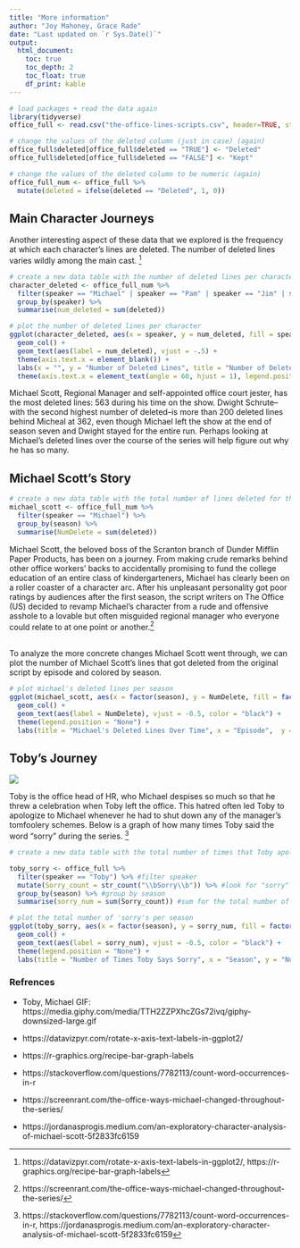 ```yaml
---
title: "More information"
author: "Joy Mahoney, Grace Rade"
date: "Last updated on `r Sys.Date()`"
output:
  html_document:
    toc: true
    toc_depth: 2
    toc_float: true
    df_print: kable
---
```

```r
# load packages + read the data again
library(tidyverse)
office_full <- read.csv("the-office-lines-scripts.csv", header=TRUE, stringsAsFactors=FALSE)

# change the values of the deleted column (just in case) (again)
office_full$deleted[office_full$deleted == "TRUE"] <- "Deleted"
office_full$deleted[office_full$deleted == "FALSE"] <- "Kept"

# change the values of the deleted column to be numeric (again)
office_full_num <- office_full %>% 
  mutate(deleted = ifelse(deleted == "Deleted", 1, 0))
```

## Main Character Journeys

Another interesting aspect of these data that we explored is the frequency at which each character’s lines are deleted. The number of deleted lines varies wildly among the main cast.  ^[https://datavizpyr.com/rotate-x-axis-text-labels-in-ggplot2/, https://r-graphics.org/recipe-bar-graph-labels]


```r
# create a new data table with the number of deleted lines per character (total over the show)
character_deleted <- office_full_num %>% 
  filter(speaker == "Michael" | speaker == "Pam" | speaker == "Jim" | speaker == "Dwight" | speaker == "Andy" | speaker == "Stanley" | speaker == "Kevin" | speaker == "Angela" | speaker == "Meredith" | speaker == "Phyllis" | speaker == "Creed" | speaker == "Oscar" | speaker == "Kelly" | speaker == "Ryan" | speaker == "Andy" | speaker == "Darryl" | speaker == "Erin") %>% 
  group_by(speaker) %>% 
  summarise(num_deleted = sum(deleted))
```


```r
# plot the number of deleted lines per character
ggplot(character_deleted, aes(x = speaker, y = num_deleted, fill = speaker)) +
  geom_col() +
  geom_text(aes(label = num_deleted), vjust = -.5) +
  theme(axis.text.x = element_blank()) +
  labs(x = "", y = "Number of Deleted Lines", title = "Number of Deleted Lines Per Character") +
  theme(axis.text.x = element_text(angle = 60, hjust = 1), legend.position = "none")
```

Michael Scott, Regional Manager and self-appointed office court jester, has the most deleted lines: 563 during his time on the show. Dwight Schrute–with the second highest number of deleted–is more than 200 deleted lines behind Micheal at 362, even though Michael left the show at the end of season seven and Dwight stayed for the entire run. Perhaps looking at Michael’s deleted lines over the course of the series will help figure out why he has so many.

## Michael Scott's Story

```r
# create a new data table with the total number of lines deleted for the character Michael Scott, per season
michael_scott <- office_full_num %>% 
  filter(speaker == "Michael") %>%
  group_by(season) %>% 
  summarise(NumDelete = sum(deleted))
```

Michael Scott, the beloved boss of the Scranton branch of Dunder Mifflin Paper Products, has been on a journey. From making crude remarks behind other office workers’ backs to accidentally promising to fund the college education of an entire class of kindergarteners, Michael has clearly been on a roller coaster of a character arc. After his unpleasant personality got poor ratings by audiences after the first season, the script writers on The Office (US) decided to revamp Michael’s character from a rude and offensive asshole to a lovable but often misguided regional manager who everyone could relate to at one point or another.^[https://screenrant.com/the-office-ways-michael-changed-throughout-the-series/]

<br />To analyze the more concrete changes Michael Scott went through, we can plot the number of Michael Scott’s lines that got deleted from the original script by episode and colored by season. 


```r
# plot michael's deleted lines per season
ggplot(michael_scott, aes(x = factor(season), y = NumDelete, fill = factor(season))) +
  geom_col() + 
  geom_text(aes(label = NumDelete), vjust = -0.5, color = "black") +
  theme(legend.position = "None") +
  labs(title = "Michael's Deleted Lines Over Time", x = "Episode",  y = "Number of Deleted Lines", fill = "Season" )
```



## Toby's Journey

![](https://media.giphy.com/media/TTH2ZZPXhcZGs72ivq/giphy-downsized-large.gif)

Toby is the office head of HR, who Michael despises so much so that he threw a celebration when Toby left the office. This hatred often led Toby to apologize to Michael whenever he had to shut down any of the manager’s tomfoolery schemes. Below is a graph of how many times Toby said the word “sorry” during the series. ^[https://stackoverflow.com/questions/7782113/count-word-occurrences-in-r, https://jordanasprogis.medium.com/an-exploratory-character-analysis-of-michael-scott-5f2833fc6159]


```r
# create a new data table with the total number of times that Toby apologizes throughout the show, grouped by season

toby_sorry <- office_full %>% 
  filter(speaker == "Toby") %>% #filter speaker
  mutate(Sorry_count = str_count("\\bSorry\\b")) %>% #look for "sorry"
  group_by(season) %>% #group by season
  summarise(sorry_num = sum(Sorry_count)) #sum for the total number of 'sorry's per season

```

```r
# plot the total number of 'sorry's per season
ggplot(toby_sorry, aes(x = factor(season), y = sorry_num, fill = factor(season))) +
  geom_col() +
  geom_text(aes(label = sorry_num), vjust = -0.5, color = "black") +
  theme(legend.position = "None") +
  labs(title = "Number of Times Toby Says Sorry", x = "Season", y = "Number of Sorrys Said")
```


### Refrences

+ Toby, Michael GIF: https://media.giphy.com/media/TTH2ZZPXhcZGs72ivq/giphy-downsized-large.gif

+ https://datavizpyr.com/rotate-x-axis-text-labels-in-ggplot2/

+ https://r-graphics.org/recipe-bar-graph-labels

+ https://stackoverflow.com/questions/7782113/count-word-occurrences-in-r

+ https://screenrant.com/the-office-ways-michael-changed-throughout-the-series/

+ https://jordanasprogis.medium.com/an-exploratory-character-analysis-of-michael-scott-5f2833fc6159